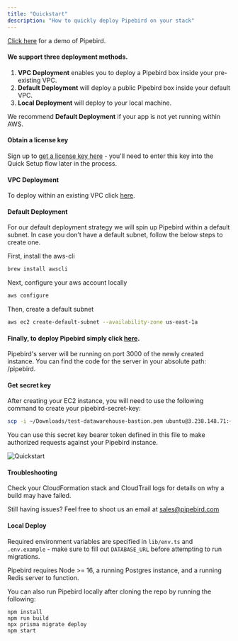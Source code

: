 ```yaml
---
title: "Quickstart"
description: "How to quickly deploy Pipebird on your stack"
---
```


[Click here](https://www.loom.com/share/c7a7e4b4e57c4015b533fd754c510b2e) for a
demo of Pipebird.

#### We support three deployment methods.

1. **VPC Deployment** enables you to deploy a Pipebird box inside your
   pre-existing VPC.
2. **Default Deployment** will deploy a public Pipebird box inside your default
   VPC.
3. **Local Deployment** will deploy to your local machine.

We recommend **Default Deployment** if your app is not yet running within AWS.

#### Obtain a license key

Sign up to [get a license key here](https://my.pipebird.com) \- you'll need to
enter this key into the Quick Setup flow later in the process.

#### VPC Deployment

To deploy within an existing VPC click
[here](https://us-east-1.console.aws.amazon.com/cloudformation/home?region=us-east-1#/stacks/quickcreate?templateURL=https://s3-external-1.amazonaws.com/cf-templates-lglxt2zjl1jo-us-east-1/pipebird%5Fexisting%5Fcloud%5Fdeploy&stackName=pipebird&param%5FlicenseKey=lk%5Fffffffffffffffffffffffffffffffffffffffffffffffffffffffffffffffff).

#### Default Deployment

For our default deployment strategy we will spin up Pipebird within a default
subnet. In case you don't have a default subnet, follow the below steps to
create one.

First, install the aws-cli

```bash Terminal
brew install awscli
```

Next, configure your aws account locally

```bash Terminal
aws configure
```

Then, create a default subnet

```bash Terminal
aws ec2 create-default-subnet --availability-zone us-east-1a
```

#### Finally, to deploy Pipebird simply click [here](https://us-east-1.console.aws.amazon.com/cloudformation/home?region=us-east-1#/stacks/quickcreate?templateURL=https://s3-external-1.amazonaws.com/cf-templates-lglxt2zjl1jo-us-east-1/pipebird%5Fsimple%5Fdeploy&stackName=pipebird&param%5FlicenseKey=lk%5Fffffffffffffffffffffffffffffffffffffffffffffffffffffffffffffffff).

Pipebird's server will be running on port 3000 of the newly created instance.
You can find the code for the server in your absolute path: /pipebird.

#### Get secret key

After creating your EC2 instance, you will need to use the following command to
create your pipebird-secret-key:

```bash Terminal
scp -i ~/Downloads/test-datawarehouse-bastion.pem ubuntu@3.238.148.71:~/pipebird/.env pipebird-secret-key && clear && cat pipebird-secret-key | grep "^SECRET_KEY" && rm pipebird-secret-key
```

You can use this secret key bearer token defined in this file to make authorized
requests against your Pipebird instance.

![Quickstart](/images/quickstart.png)

#### Troubleshooting

Check your CloudFormation stack and CloudTrail logs for details on why a build
may have failed.

Still having issues? Feel free to shoot us an email at
[sales@pipebird.com](mailto:sales@pipebird.com)

#### Local Deploy

<Note>

Required environment variables are specified in `lib/env.ts` and
`.env.example` \- make sure to fill out `DATABASE_URL` before attempting to
run migrations.

</Note>

<Note>

Pipebird requires Node >= 16, a running Postgres instance, and a running Redis
server to function.

</Note>

You can also run Pipebird locally after cloning the repo by running the
following:

```Terminal
npm install
npm run build
npx prisma migrate deploy
npm start
```
